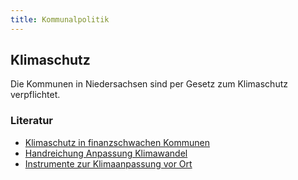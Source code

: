 ```yaml
---
title: Kommunalpolitik
---
```


## Klimaschutz

Die Kommunen in Niedersachsen sind per Gesetz zum Klimaschutz verpflichtet.

### Literatur

- [Klimaschutz in finanzschwachen Kommunen](./assets/Klimaschutz_in_finanzschwachen_Kommunen.pdf)
- [Handreichung Anpassung Klimawandel](./assets/Handreichung_Anpassung_Klimawandel.pdf)
- [Instrumente zur Klimaanpassung vor Ort](./assets/Instrumente_zur_Klimaanpassung_vor_Ort.pdf)
